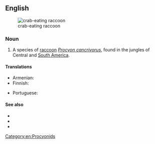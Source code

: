 ==English==
[[Image:Szop rakojad.jpg|thumb|crab-eating raccoon]]

===Noun===
{{en-noun|head=[[crab]]-[[eating]] [[raccoon]]}}

# A species of [[raccoon]] ''[[Procyon cancrivorus]]'', found in the jungles of Central and [[South America]].

====Translations====
{{trans-top|species of raccoon}}
* Armenian: {{t|hy|ջրարջ խեցգետնակեր|sc=Armn}}
* Finnish: {{t|fi|ravunsyöjäsupi}}
{{trans-mid}}
* Portuguese: {{t|pt|mão-pelada|m}}
{{trans-bottom}}

====See also====
* {{pedialite}}
* {{specieslite|Procyon cancrivorus}}
* {{commonslite}}

[[Category:en:Procyonids]]